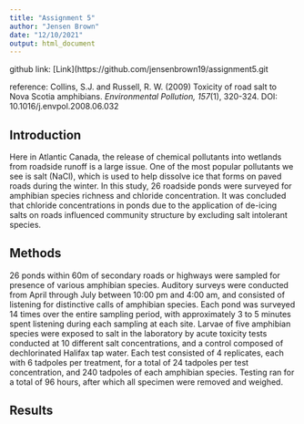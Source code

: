 ```yaml
---
title: "Assignment 5"
author: "Jensen Brown"
date: "12/10/2021"
output: html_document
---
```


github link: [Link](https://github.com/jensenbrown19/assignment5.git

reference: Collins, S.J. and Russell, R. W. (2009) Toxicity of road salt to Nova Scotia amphibians. *Environmental Pollution, 157*(1), 320-324. DOI: 10.1016/j.envpol.2008.06.032

## Introduction

  Here in Atlantic Canada, the release of chemical pollutants into wetlands from roadside runoff is a large issue. One of the most popular pollutants we see is salt (NaCl), which is used to help dissolve ice that forms on paved roads during the winter. In this study, 26 roadside ponds were surveyed for amphibian species richness and chloride concentration. It was concluded that chloride concentrations in ponds due to the application of de-icing salts on roads influenced community structure by excluding salt intolerant species.
  
## Methods

  26 ponds within 60m of secondary roads or highways were sampled for presence of various amphibian species. Auditory surveys were conducted from April through July between 10:00 pm and 4:00 am, and consisted of listening for distinctive calls of amphibian species. Each pond was surveyed 14 times over the entire sampling period, with approximately 3 to 5 minutes spent listening during each sampling at each site.
  Larvae of five amphibian species were exposed to salt in the laboratory by acute toxicity tests conducted at 10 different salt concentrations, and a control composed of dechlorinated Halifax tap water. Each test consisted of 4 replicates, each with 6 tadpoles per treatment, for a total of 24 tadpoles per test concentration, and 240 tadpoles of each amphibian species. Testing ran for a total of 96 hours, after which all specimen were removed and weighed.
  
## Results

  